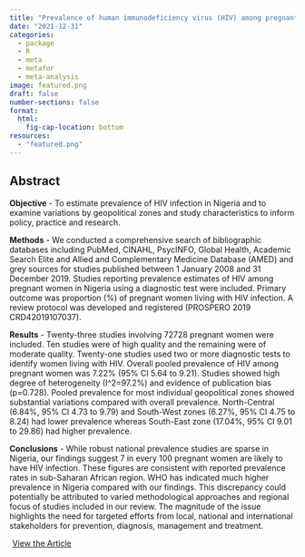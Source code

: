 ```yaml
---
title: "Prevalence of human immunodeficiency virus (HIV) among pregnant women in Nigeria: a systematic review and meta-analysis."
date: "2021-12-31"
categories: 
  - package
  - R
  - meta
  - metafor
  - meta-analysis
image: featured.png
draft: false
number-sections: false
format:
  html:
    fig-cap-location: bottom
resources: 
  - "featured.png"
---
```


## Abstract

**Objective** - To estimate prevalence of HIV infection in Nigeria and to examine variations by geopolitical zones and study characteristics to inform policy, practice and research.

**Methods** - We conducted a comprehensive search of bibliographic databases including PubMed, CINAHL, PsycINFO, Global Health, Academic Search Elite and Allied and Complementary Medicine Database (AMED) and grey sources for studies published between 1 January 2008 and 31 December 2019. Studies reporting prevalence estimates of HIV among pregnant women in Nigeria using a diagnostic test were included. Primary outcome was proportion (%) of pregnant women living with HIV infection. A review protocol was developed and registered (PROSPERO 2019 CRD42019107037).

**Results** - Twenty-three studies involving 72728 pregnant women were included. Ten studies were of high quality and the remaining were of moderate quality. Twenty-one studies used two or more diagnostic tests to identify women living with HIV. Overall pooled prevalence of HIV among pregnant women was 7.22% (95% CI 5.64 to 9.21). Studies showed high degree of heterogeneity (I^2=97.2%) and evidence of publication bias (p=0.728). Pooled prevalence for most individual geopolitical zones showed substantial variations compared with overall prevalence. North-Central (6.84%, 95% CI 4.73 to 9.79) and South-West zones (6.27%, 95% CI 4.75 to 8.24) had lower prevalence whereas South-East zone (17.04%, 95% CI 9.01 to 29.86) had higher prevalence.

**Conclusions** - While robust national prevalence studies are sparse in Nigeria, our findings suggest 7 in every 100 pregnant women are likely to have HIV infection. These figures are consistent with reported prevalence rates in sub-Saharan African region. WHO has indicated much higher prevalence in Nigeria compared with our findings. This discrepancy could potentially be attributed to varied methodological approaches and regional focus of studies included in our review. The magnitude of the issue highlights the need for targeted efforts from local, national and international stakeholders for prevention, diagnosis, management and treatment.

<a class="btn btn-outline-primary" href="https://bmjopen.bmj.com/content/13/3/e050164" role="button" style="padding: 5px 5px;">View the Article</a> 

